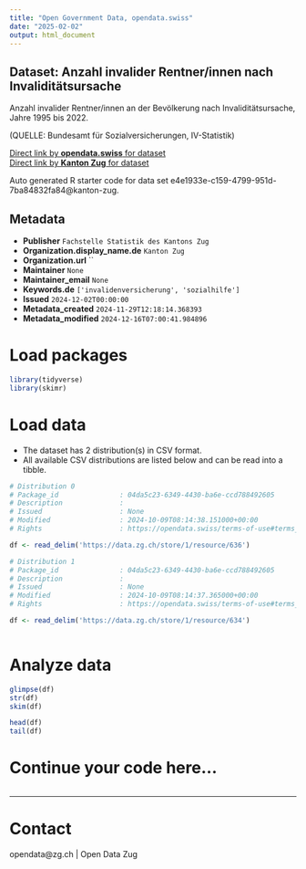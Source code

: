 ```yaml
---
title: "Open Government Data, opendata.swiss"
date: "2025-02-02"
output: html_document
---
```


## Dataset: Anzahl invalider Rentner/innen nach Invaliditätsursache

Anzahl invalider Rentner/innen an der Bevölkerung nach Invaliditätsursache, Jahre 1995 bis 2022.

(QUELLE: Bundesamt für Sozialversicherungen, IV-Statistik)

[Direct link by **opendata.swiss** for dataset](https://opendata.swiss/de/dataset/anzahl-invalider-rentner-innen-nach-invaliditatsursache)<br>
[Direct link by **Kanton Zug** for dataset](https://www.zg.ch/behoerden/gesundheitsdirektion/statistikfachstelle/themen/soziale-sicherheit/sozialversicherungen)

Auto generated R starter code for data set e4e1933e-c159-4799-951d-7ba84832fa84@kanton-zug.

## Metadata

- **Publisher** `Fachstelle Statistik des Kantons Zug`
- **Organization.display_name.de** `Kanton Zug`
- **Organization.url** ``
- **Maintainer** `None`
- **Maintainer_email** `None`
- **Keywords.de** `['invalidenversicherung', 'sozialhilfe']`
- **Issued** `2024-12-02T00:00:00`
- **Metadata_created** `2024-11-29T12:18:14.368393`
- **Metadata_modified** `2024-12-16T07:00:41.984896`


# Load packages

```r

library(tidyverse)
library(skimr)

```

# Load data

-   The dataset has 2 distribution(s) in CSV format.
-   All available CSV distributions are listed below and can be read into a tibble.

```r

# Distribution 0
# Package_id               : 04da5c23-6349-4430-ba6e-ccd788492605
# Description              : 
# Issued                   : None
# Modified                 : 2024-10-09T08:14:38.151000+00:00
# Rights                   : https://opendata.swiss/terms-of-use#terms_by

df <- read_delim('https://data.zg.ch/store/1/resource/636')

# Distribution 1
# Package_id               : 04da5c23-6349-4430-ba6e-ccd788492605
# Description              : 
# Issued                   : None
# Modified                 : 2024-10-09T08:14:37.365000+00:00
# Rights                   : https://opendata.swiss/terms-of-use#terms_by

df <- read_delim('https://data.zg.ch/store/1/resource/634')



```

# Analyze data

```r

glimpse(df)
str(df)
skim(df)

head(df)
tail(df)

```

# Continue your code here...

```r

```

------------------------------------------------------------------------

# Contact

opendata@zg.ch | Open Data Zug

